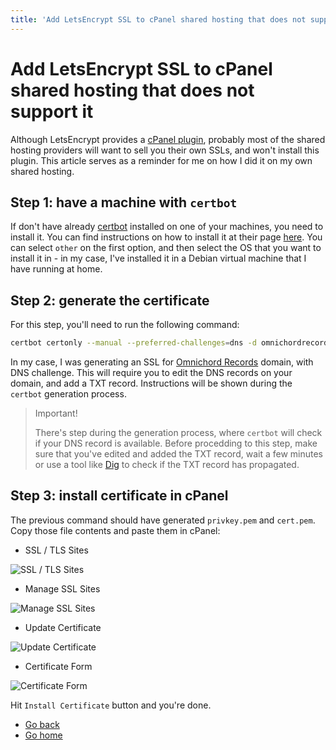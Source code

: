 ```yaml
---
title: 'Add LetsEncrypt SSL to cPanel shared hosting that does not support it'
---
```

# Add LetsEncrypt SSL to cPanel shared hosting that does not support it
Although LetsEncrypt provides a [cPanel plugin](https://docs.cpanel.net/knowledge-base/third-party/the-lets-encrypt-plugin/),
probably most of the shared hosting providers will want to sell you their own SSLs, and won't install this plugin.
This article serves as a reminder for me on how I did it on my own shared hosting.

## Step 1: have a machine with `certbot`
If don't have already [certbot](https://certbot.eff.org/) installed on one of your machines, you need to install it.
You can find instructions on how to install it at their page [here](https://certbot.eff.org/instructions). You can select
`other` on the first option, and then select the OS that you want to install it in - in my case, I've installed it
in a Debian virtual machine that I have running at home.

## Step 2: generate the certificate
For this step, you'll need to run the following command:
```bash
certbot certonly --manual --preferred-challenges=dns -d omnichordrecords.com
```
In my case, I was generating an SSL for [Omnichord Records](https://omnichordrecords.com) domain, with DNS challenge.
This will require you to edit the DNS records on your domain, and add a TXT record. Instructions will be shown during the
`certbot` generation process.

> Important!
>
> There's step during the generation process, where `certbot` will check if your DNS record is available.
> Before procedding to this step, make sure that you've edited and added the TXT record, wait a few minutes
> or use a tool like [Dig](https://toolbox.googleapps.com/apps/dig/#TXT/_acme-challenge.omnichordrecords.com) to check
> if the TXT record has propagated.

## Step 3: install certificate in cPanel
The previous command should have generated `privkey.pem` and `cert.pem`.
Copy those file contents and paste them in cPanel:

- SSL / TLS Sites

![SSL / TLS Sites](../../assets/letsencrypt-ssl-cpanel/ssl-tls-menu.png)

- Manage SSL Sites

![Manage SSL Sites](../../assets/letsencrypt-ssl-cpanel/manage-ssl-sites-menu.png)

- Update Certificate

![Update Certificate](../../assets/letsencrypt-ssl-cpanel/update-certificate-menu.png)

- Certificate Form

![Certificate Form](../../assets/letsencrypt-ssl-cpanel/certificate-form.png)

Hit `Install Certificate` button and you're done.

- [Go back](./index.md)
- [Go home](../index.mdx)
